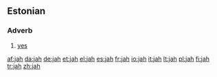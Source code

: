 {{also|Jah}}
==Estonian==

===Adverb===
{{infl|et|adverb}}

# [[yes]]

[[af:jah]]
[[da:jah]]
[[de:jah]]
[[et:jah]]
[[el:jah]]
[[es:jah]]
[[fr:jah]]
[[io:jah]]
[[it:jah]]
[[lt:jah]]
[[pl:jah]]
[[fi:jah]]
[[tr:jah]]
[[zh:jah]]